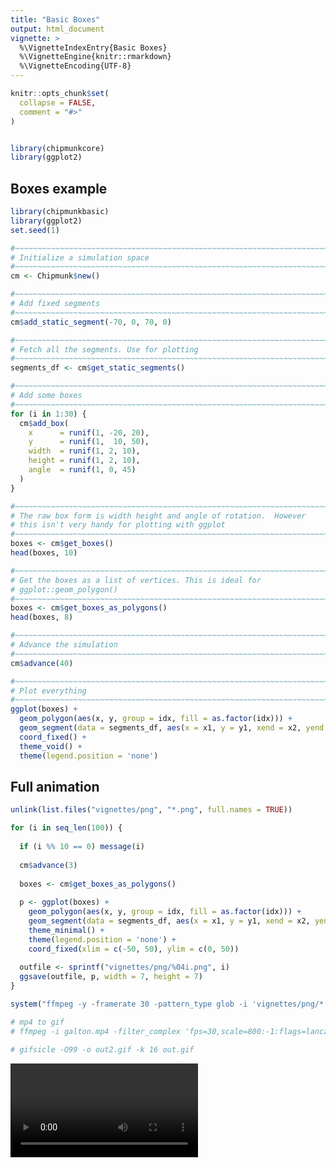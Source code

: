 ```yaml
---
title: "Basic Boxes"
output: html_document
vignette: >
  %\VignetteIndexEntry{Basic Boxes}
  %\VignetteEngine{knitr::rmarkdown}
  %\VignetteEncoding{UTF-8}
---
```


```r
knitr::opts_chunk$set(
  collapse = FALSE,
  comment = "#>"
)


library(chipmunkcore)
library(ggplot2)
```


## Boxes example


```r
library(chipmunkbasic)
library(ggplot2)
set.seed(1)

#~~~~~~~~~~~~~~~~~~~~~~~~~~~~~~~~~~~~~~~~~~~~~~~~~~~~~~~~~~~~~~~~~~~~~~~~~~~~~
# Initialize a simulation space
#~~~~~~~~~~~~~~~~~~~~~~~~~~~~~~~~~~~~~~~~~~~~~~~~~~~~~~~~~~~~~~~~~~~~~~~~~~~~~
cm <- Chipmunk$new()

#~~~~~~~~~~~~~~~~~~~~~~~~~~~~~~~~~~~~~~~~~~~~~~~~~~~~~~~~~~~~~~~~~~~~~~~~~~~~~
# Add fixed segments
#~~~~~~~~~~~~~~~~~~~~~~~~~~~~~~~~~~~~~~~~~~~~~~~~~~~~~~~~~~~~~~~~~~~~~~~~~~~~~
cm$add_static_segment(-70, 0, 70, 0)

#~~~~~~~~~~~~~~~~~~~~~~~~~~~~~~~~~~~~~~~~~~~~~~~~~~~~~~~~~~~~~~~~~~~~~~~~~~~~~
# Fetch all the segments. Use for plotting
#~~~~~~~~~~~~~~~~~~~~~~~~~~~~~~~~~~~~~~~~~~~~~~~~~~~~~~~~~~~~~~~~~~~~~~~~~~~~~
segments_df <- cm$get_static_segments()

#~~~~~~~~~~~~~~~~~~~~~~~~~~~~~~~~~~~~~~~~~~~~~~~~~~~~~~~~~~~~~~~~~~~~~~~~~~~~~
# Add some boxes
#~~~~~~~~~~~~~~~~~~~~~~~~~~~~~~~~~~~~~~~~~~~~~~~~~~~~~~~~~~~~~~~~~~~~~~~~~~~~~
for (i in 1:30) {
  cm$add_box(
    x      = runif(1, -20, 20), 
    y      = runif(1,  10, 50),
    width  = runif(1, 2, 10), 
    height = runif(1, 2, 10),
    angle  = runif(1, 0, 45)
  )
}

#~~~~~~~~~~~~~~~~~~~~~~~~~~~~~~~~~~~~~~~~~~~~~~~~~~~~~~~~~~~~~~~~~~~~~~~~~~~~~
# The raw box form is width height and angle of rotation.  However
# this isn't very handy for plotting with ggplot
#~~~~~~~~~~~~~~~~~~~~~~~~~~~~~~~~~~~~~~~~~~~~~~~~~~~~~~~~~~~~~~~~~~~~~~~~~~~~~
boxes <- cm$get_boxes()
head(boxes, 10)

#~~~~~~~~~~~~~~~~~~~~~~~~~~~~~~~~~~~~~~~~~~~~~~~~~~~~~~~~~~~~~~~~~~~~~~~~~~~~~
# Get the boxes as a list of vertices. This is ideal for 
# ggplot::geom_polygon()
#~~~~~~~~~~~~~~~~~~~~~~~~~~~~~~~~~~~~~~~~~~~~~~~~~~~~~~~~~~~~~~~~~~~~~~~~~~~~~
boxes <- cm$get_boxes_as_polygons()
head(boxes, 8)

#~~~~~~~~~~~~~~~~~~~~~~~~~~~~~~~~~~~~~~~~~~~~~~~~~~~~~~~~~~~~~~~~~~~~~~~~~~~~~
# Advance the simulation
#~~~~~~~~~~~~~~~~~~~~~~~~~~~~~~~~~~~~~~~~~~~~~~~~~~~~~~~~~~~~~~~~~~~~~~~~~~~~~
cm$advance(40)

#~~~~~~~~~~~~~~~~~~~~~~~~~~~~~~~~~~~~~~~~~~~~~~~~~~~~~~~~~~~~~~~~~~~~~~~~~~~~~
# Plot everything
#~~~~~~~~~~~~~~~~~~~~~~~~~~~~~~~~~~~~~~~~~~~~~~~~~~~~~~~~~~~~~~~~~~~~~~~~~~~~~
ggplot(boxes) + 
  geom_polygon(aes(x, y, group = idx, fill = as.factor(idx))) + 
  geom_segment(data = segments_df, aes(x = x1, y = y1, xend = x2, yend = y2)) + 
  coord_fixed() + 
  theme_void() + 
  theme(legend.position = 'none')
```






## Full animation


```r

unlink(list.files("vignettes/png", "*.png", full.names = TRUE))

for (i in seq_len(100)) {
  
  if (i %% 10 == 0) message(i)
  
  cm$advance(3)
  
  boxes <- cm$get_boxes_as_polygons()
  
  p <- ggplot(boxes) + 
    geom_polygon(aes(x, y, group = idx, fill = as.factor(idx))) + 
    geom_segment(data = segments_df, aes(x = x1, y = y1, xend = x2, yend = y2)) + 
    theme_minimal() + 
    theme(legend.position = 'none') + 
    coord_fixed(xlim = c(-50, 50), ylim = c(0, 50)) 
  
  outfile <- sprintf("vignettes/png/%04i.png", i)
  ggsave(outfile, p, width = 7, height = 7)
}

system("ffmpeg -y -framerate 30 -pattern_type glob -i 'vignettes/png/*.png' -c:v libx264 -pix_fmt yuv420p -s 800x800 vignettes/anim/boxes.mp4")

# mp4 to gif
# ffmpeg -i galton.mp4 -filter_complex 'fps=30,scale=800:-1:flags=lanczos,split [o1] [o2];[o1] palettegen [p]; [o2] fifo [o3];[o3] [p] paletteuse' out.gif

# gifsicle -O99 -o out2.gif -k 16 out.gif
```





![](anim/boxes.mp4)





